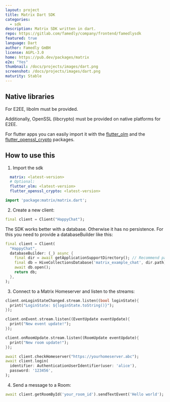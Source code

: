 ```yaml
---
layout: project
title: Matrix Dart SDK
categories:
  - sdk
description: Matrix SDK written in dart.
repo: https://gitlab.com/famedly/company/frontend/famedlysdk
featured: true
language: Dart
author: Famedly GmBH
license: AGPL-3.0
home: https://pub.dev/packages/matrix
e2e: "Yes"
thumbnail: /docs/projects/images/dart.png
screenshot: /docs/projects/images/dart.png
maturity: Stable
---
```


## Native libraries

For E2EE, libolm must be provided.

Additionally, OpenSSL (libcrypto) must be provided on native platforms for E2EE.

For flutter apps you can easily import it with the [flutter_olm](https://pub.dev/packages/flutter_olm) and the [flutter_openssl_crypto](https://pub.dev/packages/flutter_openssl_crypto) packages.

## How to use this

1. Import the sdk

```yaml
  matrix: <latest-version>
  # Optional:
  flutter_olm: <latest-version>
  flutter_openssl_crypto: <latest-version>
```

```dart
import 'package:matrix/matrix.dart';
```

2. Create a new client:

```dart
final client = Client("HappyChat");
```

The SDK works better with a database. Otherwise it has no persistence. For this you need to provide a databaseBuilder like this:

```dart
final client = Client(
  "HappyChat",
  databaseBuilder: (_) async {
    final dir = await getApplicationSupportDirectory(); // Recommend path_provider package
    final db = HiveCollectionsDatabase('matrix_example_chat', dir.path);
    await db.open();
    return db;
  },
);
```

3. Connect to a Matrix Homeserver and listen to the streams:

```dart
client.onLoginStateChanged.stream.listen((bool loginState){ 
  print("LoginState: ${loginState.toString()}");
});

client.onEvent.stream.listen((EventUpdate eventUpdate){ 
  print("New event update!");
});

client.onRoomUpdate.stream.listen((RoomUpdate eventUpdate){ 
  print("New room update!");
});

await client.checkHomeserver("https://yourhomeserver.abc");
await client.login(
  identifier: AuthenticationUserIdentifier(user: 'alice'),
  password: '123456',
);
```

4. Send a message to a Room:

```dart
await client.getRoomById('your_room_id').sendTextEvent('Hello world');
```
